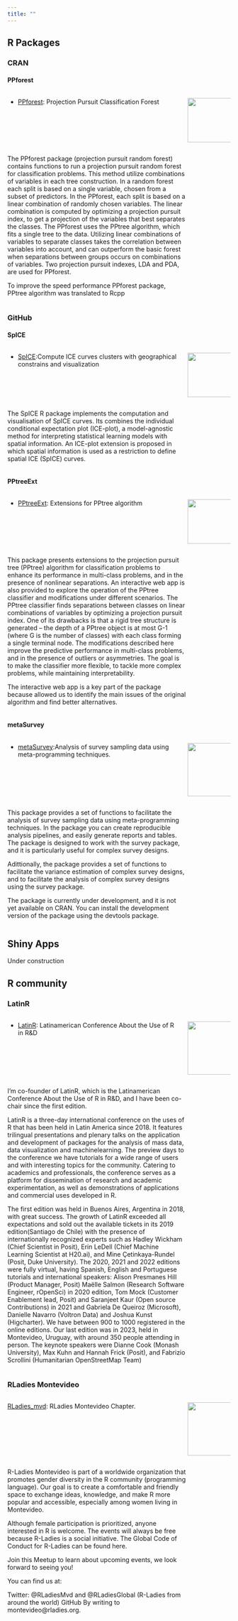 ```yaml
---
title: ""
---
```

## R Packages



### CRAN

#### PPforest

:::: {.columns}
::: {.column width="80%"}
- [PPforest](https://cran.r-project.org/web/packages/randomForest/index.html): Projection Pursuit Classification Forest                 
:::

::: {.column width="20%"}
![](PPF_trans.png){width=100, height=100}
:::
:::

::: {.column width="80%"}
::: {.justify}
The PPforest package (projection pursuit random forest) contains functions to run a projection pursuit random forest for classification problems. This method utilize combinations of variables in each tree construction. In a random forest each split is based on a single variable, chosen from a subset of predictors. In the PPforest, each split is based on a linear combination of randomly chosen variables. The linear combination is computed by optimizing a projection pursuit index, to get a projection of the variables that best separates the classes. The PPforest uses the PPtree algorithm, which fits a single tree to the data. Utilizing linear combinations of variables to separate classes takes the correlation between variables into account, and can outperform the basic forest when separations between groups occurs on combinations of variables. Two projection pursuit indexes, LDA and PDA, are used for PPforest.

To improve the speed performance PPforest package, PPtree algorithm was translated to Rcpp
:::
:::

### GitHub

#### SpICE

:::: {.columns}
::: {.column width="80%"}
- [SpICE](https://github.com/natydasilva/SpICE):Compute ICE curves clusters with geographical constrains and visualization  
:::
::: {.column width="20%"}
![](SpICE_trans.png){width=100, height=100}
:::
:::
::: {.column width="80%"}
::: {.justify}
The SpICE R package implements the computation and visualisation of SpICE curves. 
Its combines the individual conditional expectation plot (ICE-plot), a model-agnostic method for interpreting statistical learning models with spatial information. An ICE-plot extension is proposed in which spatial information is used as a restriction to define spatial ICE (SpICE) curves. 
:::
:::


#### PPtreeExt
:::: {.columns}

::: {.column width="80%"}
- [PPtreeExt](https://github.com/natydasilva/PPtreeExt): Extensions for PPtree algorithm
:::

::: {.column width="20%"}
![](PPTex_trans.png){width=100, height=100}
:::
:::
::: {.column width="80%"}
::: {.justify}
This package presents extensions to the projection pursuit tree (PPtree) algorithm for classification problems to enhance its performance in multi-class problems, and in the presence of nonlinear separations. An interactive web app is also provided to explore the operation of the PPtree classifier and modifications under different scenarios.
The PPtree classifier finds separations between classes on linear combinations of variables by optimizing a projection pursuit index. One of its drawbacks is that a rigid tree structure is generated -- the depth of a PPtree object is at most G-1 (where G is the number of classes) with each class forming a single terminal node.
The modifications described here improve the predictive performance in multi-class problems, and in the presence of outliers or asymmetries.
The goal is to make the classifier more flexible, to tackle more complex problems, while maintaining interpretability.

The interactive web app is a key part of the package because allowed us to identify the main issues of the original algorithm and find better alternatives.
:::
:::

#### metaSurvey

:::: {.columns}
::: {.column width="80%"}
- [metaSurvey](https://github.com/metasurveyr/metasurvey):Analysis of survey sampling data using meta-programming techniques.
:::
::: {.column width="20%"}
![](metasurvey.png){width=120, height=120}
:::
:::
::: {.column width="80%"}
::: {.justify}
This package provides a set of functions to facilitate the analysis of survey sampling data using meta-programming techniques. In the package you can create reproducible analysis pipelines, and easily generate reports and tables. The package is designed to work with the survey package, and it is particularly useful for complex survey designs.

Adittionally, the package provides a set of functions to facilitate the variance estimation of complex survey designs, and to facilitate the analysis of complex survey designs using the survey package.

The package is currently under development, and it is not yet available on CRAN. You can install the development version of the package using the devtools package.
:::

:::

## Shiny Apps

Under construction

## R community 

### LatinR

:::: {.columns}
::: {.column width="80%"}
- [LatinR](https://latin-r.com): Latinamerican Conference About the Use of R in R&D



:::
::: {.column width="20%"}
![](latinr_icon.ai-3.png){width=120, height=120}
:::
:::
::: {.column width="80%"}
::: {.justify}
I'm co-founder of LatinR, which is the Latinamerican Conference About the Use of R in R&D, and I have been co-chair since the first edition. 

LatinR is a three-day international conference on the uses of R that has been held in Latin America since 2018. It features trilingual presentations and plenary talks on the application and development of packages for the analysis of mass data, data visualization and machinelearning. The preview days to the conference we have tutorials for a wide range of users and with interesting topics for the community.
Catering to academics and professionals, the conference serves as a platform for
dissemination of research and academic experimentation, as well as demonstrations of
applications and commercial uses developed in R.

The first edition was held in Buenos Aires, Argentina in 2018, with great success. The growth of LatinR exceeded all expectations and sold out the available tickets in its 2019 edition(Santiago de Chile) with the presence of internationally recognized experts such as Hadley Wickham (Chief Scientist in Posit), Erin LeDell (Chief Machine Learning Scientist at
H20.ai), and Mine Çetinkaya-Rundel (Posit, Duke University). The 2020, 2021 and 2022
editions were fully virtual, having Spanish, English and Portuguese tutorials and
international speakers: Alison Presmanes Hill (Product Manager, Posit) Maëlle Salmon
(Research Software Engineer, rOpenSci) in 2020 edition, Tom Mock (Customer Enablement
lead, Posit) and Saranjeet Kaur (Open source Contributions) in 2021 and Gabriela De
Queiroz (Microsoft), Danielle Navarro (Voltron Data) and Joshua Kunst (Higcharter). We
have between 900 to 1000 registered in the online editions. Our last edition was in 2023,
held in Montevideo, Uruguay, with around 350 people attending in person. The keynote
speakers were Dianne Cook (Monash University), Max Kuhn and Hannah Frick (Posit),
and Fabrizio Scrollini (Humanitarian OpenStreetMap Team)
:::
:::

### RLadies Montevideo

:::: {.columns}
::: {.column width="80%"}
[RLadies_mvd](https://www.meetup.com/rladies-montevideo/): RLadies Montevideo Chapter.
:::

::: {.column width="20%"}
![](RLadies_Montevideo.png){width=120, height=120}
:::
:::

::: {.column width="80%"}
::: {.justify}
R-Ladies Montevideo is part of a worldwide organization that promotes gender diversity in the R community (programming language). Our goal is to create a comfortable and friendly space to exchange ideas, knowledge, and make R more popular and accessible, especially among women living in Montevideo.

Although female participation is prioritized, anyone interested in R is welcome. The events will always be free because R-Ladies is a social initiative. The Global Code of Conduct for R-Ladies can be found here.

Join this Meetup to learn about upcoming events, we look forward to seeing you!

You can find us at:

Twitter: @RLadiesMvd and @RLadiesGlobal (R-Ladies from around the world)
GitHub
By writing to montevideo@rladies.org.
:::
:::